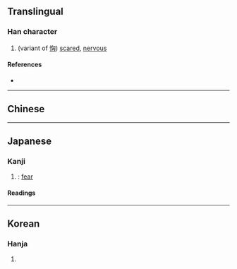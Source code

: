 {{character info/new}}
==Translingual==

===Han character===
{{Han char|rn=61|rad=心|as=04|sn=7|four=92070|canj=PUK,XPUK|ids=⿰忄凶}}

# (variant of [[恟]]) [[scared]], [[nervous]]

====References====
* {{Han ref|kx=0378.230|dkj=10392|dj=0706.230|hdz=42277.110|uh=5FF7|ud=24567|bh=CAE2|bd=51938}}

----

==Chinese==

{{zh-see|恟|v}}

----

==Japanese==

===Kanji===
{{ja-kanji|grade=|rs=心04}}

# {{alt form|lang=ja|恟}}: [[fear]]

====Readings====
{{ja-readings
|goon=く
|kanon=きょう<きよう
|kun=おそ-れる
}}

----

==Korean==

===Hanja===
{{ko-hanja|hangeul=흉|eumhun=}}

# {{defn|lang=ko|sort=心04}}